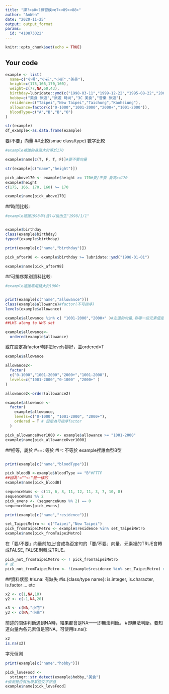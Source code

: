 ---
title: "課?<a0>?練習模<e7><89><88>"
author: "AnWen"
date: "2020-11-25"
output: output_format
params:
  id: "410873022"
---

```{r setup, include=FALSE}
knitr::opts_chunk$set(echo = TRUE)
```

## Your code

```{r}
example <- list(
  name=c("小明","小花","小新","美美"),
  height=c(175,166,170,160),
  weight=c(77,NA,60,43),
  birthday=lubridate::ymd(c("1998-03-11","1999-12-22","1995-08-22","2001-10-10")),
  hobby=c("美食 旅遊","旅遊 時尚","3C 美食","音樂 旅遊"),
  residence=c("Taipei","New Taipei","Taichung","Kaohsiung"),
  allowance=factor(c("0-1000","1001-2000","2000+","1001-2000")),
  bloodType=c("A","B","B","O")
)
```
```{r}
str(example)
df_example<-as.data.frame(example)
```

要/不要」向量
##比較(smae class/type)
數字比較
```{r}
#example裡誰的身高大於等於170

example$name[c(T, F, T, F)]#要不要向量
```
```{r}
str(example[c("name","height")])

pick_above170 <- example$height >= 170#要/不要 身高>=170
example$height
c(175, 166, 170, 160) >= 170

example$name[pick_above170]
```
##時間比較:
```{r}

#example裡誰1998年(含)以後出生"1998/1/1"


example$birthday
class(example$birthday)
typeof(example$birthday)
```
```{r}
print(example[c("name","birthday")])

pick_after98 <- example$birthday >= lubridate::ymd("1998-01-01")
```


```{r}
example$name[pick_after98]
```
##可排序類別資料比較:
```{r}
#example裡誰零用錢大於1000:


print(example[c("name","allowance")])
class(example$allowance)#factor(不可排序)
levels(example$allowance)

```

```{r}
example$allowance %in% c( "1001-2000","2000+" )#左邊的向量,有哪一些元素值是 "1001-2000" "2000+" 
##LHS along to NHS set

```
```{r}
example$allowance<-
  ordered(example$allowance)
```
或在設定為factor時即把levels排好，並ordered=T
```{r}
example$allowance
```
```{r}
allowance2<-
  factor(
  c("0-1000","1001-2000","2000+","1001-2000"),
  levels=c("1001-2000","0-1000" ,"2000+" )
)

allowance2<-order(allowance2)
```
```{r}
example$allowance <-
  factor(
    example$allowance,
    levels=c("0-1000", "1001-2000", "2000+"),
    ordered = T # 設定為可排序factor
  )
```

```{r}
pick_allowanceOver1000 <- example$allowance >= "1001-2000"
example$name[pick_allowanceOver1000]
```
##相等，屬於
#==: 等於
#!=: 不等於
example裡誰血型B型
```{r}

```

```{r}


print(example[c("name","bloodType")])

pick_bloodB <-example$bloodType == "B"#FTTF
##因為"=""<-"是一樣的
example$name[pick_bloodB]
```
```{r}
sequenceNums <- c(11, 6, 8, 11, 12, 11, 3, 7, 10, 8)
sequenceNums %% 2
pick_evens <- (sequenceNums %% 2) == 0
sequenceNums[pick_evens]
```
```{r}
print(example[c("name","residence")])

set_TaipeiMetro <- c("Taipei","New Taipei")
pick_fromTaipeiMetro <- example$residence %in% set_TaipeiMetro
example$name[pick_fromTaipeiMetro]
```
在「要/不要」向量前加上!會成為否定句的「要/不要」向量，元素裡的TRUE會轉成FALSE, FALSE則轉成TRUE。
```{r}
pick_not_fromTaipeiMetro <- ! pick_fromTaipeiMetro
# 或
pick_not_fromTaipeiMetro <- !(example$residence %in% set_TaipeiMetro) # (..) 裡面會先運算完才做外面!的處理
```
##資料狀態
#is.na: 有缺失
#is.{class/type name}: is.integer, is.character, is.factor … etc
```{r}
x2 <- c(1,NA,10)
y2 <- c(-1,NA,20)

x3 <- c(NA,"小花")
y3 <- c(NA,"小華")

```
前述的關係判斷遇到NA時，結果都會是NA——即無法判斷。
#即無法判斷。要知道向量內各元素值是否NA，可使用is.na():
```{r}
x2
is.na(x2)
```
字元偵測
```{r}
print(example[c("name","hobby")])

pick_loveFood <- 
  stringr::str_detect(example$hobby,"美食")
#偵測是否有出現某些文字訊息
example$name[pick_loveFood]
```


```{r}
```

